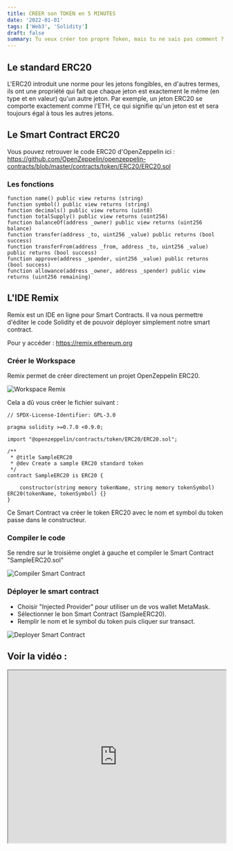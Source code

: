 ```yaml
---
title: CRÉER son TOKEN en 5 MINUTES
date: '2022-01-01'
tags: ['Web3', 'Solidity']
draft: false
summary: Tu veux créer ton propre Token, mais tu ne sais pas comment ? Avec des standards qui ont émergé comme ERC20, créer son propre Token sur la Blockchain est devenu très simple et nous allons voir comment. Même plus besoin d'être développeur si tu suis le bon tutoriel :)
---
```


## Le standard ERC20

L'ERC20 introduit une norme pour les jetons fongibles, en d'autres termes, ils ont une propriété qui fait que chaque jeton est exactement le même (en type et en valeur) qu'un autre jeton. Par exemple, un jeton ERC20 se comporte exactement comme l'ETH, ce qui signifie qu'un jeton est et sera toujours égal à tous les autres jetons.

## Le Smart Contract ERC20

Vous pouvez retrouver le code ERC20 d'OpenZeppelin ici :
https://github.com/OpenZeppelin/openzeppelin-contracts/blob/master/contracts/token/ERC20/ERC20.sol

### Les fonctions

```solidity
function name() public view returns (string)
function symbol() public view returns (string)
function decimals() public view returns (uint8)
function totalSupply() public view returns (uint256)
function balanceOf(address _owner) public view returns (uint256 balance)
function transfer(address _to, uint256 _value) public returns (bool success)
function transferFrom(address _from, address _to, uint256 _value) public returns (bool success)
function approve(address _spender, uint256 _value) public returns (bool success)
function allowance(address _owner, address _spender) public view returns (uint256 remaining)
```

## L'IDE Remix

Remix est un IDE en ligne pour Smart Contracts. Il va nous permettre d'éditer le code Solidity et de pouvoir déployer simplement notre smart contract.

Pour y accéder : https://remix.ethereum.org

### Créer le Workspace

Remix permet de créer directement un projet OpenZeppelin ERC20.

![Workspace Remix](/static/images/creer-son-token-en-5min/remix.png)

Cela a dû vous créer le fichier suivant :

```solidity:contracts/SampleERC20.sol
// SPDX-License-Identifier: GPL-3.0

pragma solidity >=0.7.0 <0.9.0;

import "@openzeppelin/contracts/token/ERC20/ERC20.sol";

/**
 * @title SampleERC20
 * @dev Create a sample ERC20 standard token
 */
contract SampleERC20 is ERC20 {

    constructor(string memory tokenName, string memory tokenSymbol) ERC20(tokenName, tokenSymbol) {}
}
```

Ce Smart Contract va créer le token ERC20 avec le nom et symbol du token passe dans le constructeur.

### Compiler le code

Se rendre sur le troisième onglet à gauche et compiler le Smart Contract "SampleERC20.sol"

![Compiler Smart Contract](/static/images/creer-son-token-en-5min/compile.png)

### Déployer le smart contract

- Choisir "Injected Provider" pour utiliser un de vos wallet MetaMask.
- Sélectionner le bon Smart Contract (SampleERC20).
- Remplir le nom et le symbol du token puis cliquer sur transact.

![Deployer Smart Contract](/static/images/creer-son-token-en-5min/deploy.png)

## Voir la vidéo :

<iframe
    width="100%"
    height="400"
    src="https://www.youtube.com/embed/E34HjgTa_tk"
    title="CREER son TOKEN en 5 MINUTES (ERC20)"
></iframe>
